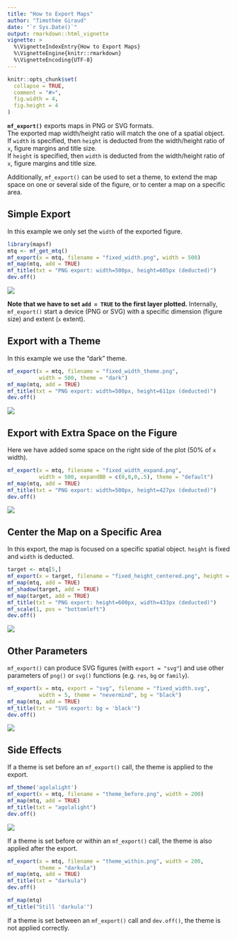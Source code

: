 ```yaml
---
title: "How to Export Maps"
author: "Timothée Giraud"
date: "`r Sys.Date()`"
output: rmarkdown::html_vignette
vignette: >
  %\VignetteIndexEntry{How to Export Maps}
  %\VignetteEngine{knitr::rmarkdown}
  %\VignetteEncoding{UTF-8}
---
```




```r
knitr::opts_chunk$set(
  collapse = TRUE,
  comment = "#>", 
  fig.width = 4, 
  fig.height = 4
)
```


**`mf_export()`** exports maps in PNG or SVG formats.   
The exported map width/height ratio will match the one of a spatial object.   
If `width` is specified, then `height` is deducted from the width/height ratio of `x`, figure margins and title size.  
If `height` is specified, then `width` is deducted from the width/height ratio of `x`, figure margins and title size. 

Additionally, `mf_export()` can be used to set a theme, to extend the map space on one or several side of the figure, or to center a map on a specific area.


## Simple Export

In this example we only set the `width` of the exported figure. 

```r
library(mapsf)
mtq <- mf_get_mtq()
mf_export(x = mtq, filename = "fixed_width.png", width = 500)
mf_map(mtq, add = TRUE)
mf_title(txt = "PNG export: width=500px, height=605px (deducted)")
dev.off()
```

![](fixed_width.png)

**Note that we have to set `add = TRUE` to the first layer plotted.** Internally, `mf_export()` start a device (PNG or SVG) with a specific dimension (figure size) and extent (`x` extent). 


## Export with a Theme
In this example we use the "dark" theme. 

```r
mf_export(x = mtq, filename = "fixed_width_theme.png", 
          width = 500, theme = "dark")
mf_map(mtq, add = TRUE)
mf_title(txt = "PNG export: width=500px, height=611px (deducted)")
dev.off()
```

![](fixed_width_theme.png)


## Export with Extra Space on the Figure
Here we have added some space on the right side of the plot (50% of `x` width). 
```r
mf_export(x = mtq, filename = "fixed_width_expand.png", 
          width = 500, expandBB = c(0,0,0,.5), theme = "default")
mf_map(mtq, add = TRUE)
mf_title(txt = "PNG export: width=500px, height=427px (deducted)")
dev.off()
```
![](fixed_width_expand.png)


## Center the Map on a Specific Area
In this export, the map is focused on a specific spatial object. `height` is fixed and `width` is deducted. 

```r
target <- mtq[5,]
mf_export(x = target, filename = "fixed_height_centered.png", height = 600)
mf_map(mtq, add = TRUE)
mf_shadow(target, add = TRUE)
mf_map(target, add = TRUE)
mf_title(txt = "PNG export: height=600px, width=433px (deducted)")
mf_scale(1, pos = "bottomleft")
dev.off()
```
![](fixed_height_centered.png)

## Other Parameters
`mf_export()` can produce SVG figures (with `export = "svg"`) and use other parameters of `png()` or `svg()` functions (e.g. `res`, `bg` or `family`).

```r
mf_export(x = mtq, export = "svg", filename = "fixed_width.svg", 
          width = 5, theme = "nevermind", bg = "black")
mf_map(mtq, add = TRUE)
mf_title(txt = "SVG export: bg = 'black'")
dev.off()
```

![](fixed_width.svg)


## Side Effects

If a theme is set before an `mf_export()` call, the theme is applied to the export. 
```r
mf_theme('agolalight')
mf_export(x = mtq, filename = "theme_before.png", width = 200)
mf_map(mtq, add = TRUE)
mf_title(txt = "agolalight")
dev.off()
```
![](theme_before.png)

If a theme is set before or within an `mf_export()` call, the theme is also applied after the export. 
```r
mf_export(x = mtq, filename = "theme_within.png", width = 200, 
          theme = "darkula")
mf_map(mtq, add = TRUE)
mf_title(txt = "darkula")
dev.off()

mf_map(mtq)
mf_title("Still 'darkula'")
```

If a theme is set between an `mf_export()` call and `dev.off()`, the theme is not applied correctly.



